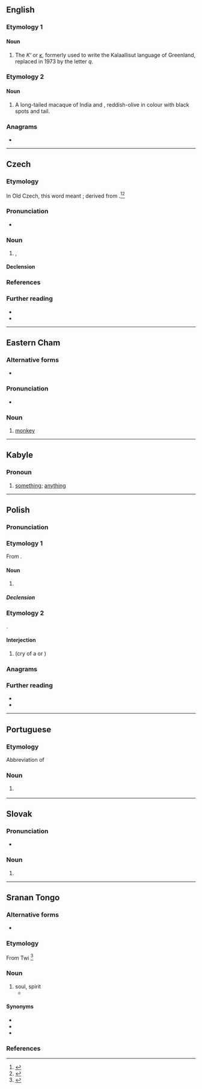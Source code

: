 {{also|Kra|krá|krå|krą}}
==English==

===Etymology 1===

====Noun====
{{en-noun|?}}
{{wikipedia|Kra (letter)}}
# The {{l|en|letter}} ''Κʻ'' or ''[[ĸ]]'', formerly used to write the Kalaallisut language of Greenland, replaced in 1973 by the letter ''q''.

===Etymology 2===

====Noun====
{{en-noun|?}}

# A long-tailed macaque of India and {{l|en|Sumatra}}, reddish-olive in colour with black spots and tail.

===Anagrams===
* {{anagrams|en|a=akr|AKR|Ark|Ark.|KAR|RAK|RKA|ark|kar}}

----

==Czech==

===Etymology===
In Old Czech, this word meant {{m-g|a piece of rock or other material}}; derived from {{inh|cs|sla-pro|*jьkra|t=roe; calf of leg}}.<ref>{{R:Rejzek 2007}}</ref><ref>{{R:Machek 1968}}</ref>

===Pronunciation===
* {{IPA|cs|/ˈkra/}}

===Noun===
{{cs-noun|g=f}}

# {{l|en|floe}}, {{l|en|iceberg}}

====Declension====
{{cs-decl-noun-auto|f|k|r|a|gp=ker}}

===References===
<references />

===Further reading===
* {{R:PSJC}}
* {{R:SSJC}}

{{c|cs|Ice}}

----

==Eastern Cham==

===Alternative forms===
* {{l|cjm|ꨆꨴꨩ}}

===Pronunciation===
* {{IPA|cjm|/kraː/}}

===Noun===
{{head|cjm|noun}} 

# [[monkey]]

----

==Kabyle==

===Pronoun===
{{head|kab|pronoun}}
# [[something]]; [[anything]]

----

==Polish==
{{wp|lang=pl}}

===Pronunciation===
{{pl-p}}

===Etymology 1===
From {{inh|pl|sla-pro|*jьkra}}.

====Noun====
{{pl-noun|f}}

# {{l|en|ice floe}}

=====Declension=====
{{pl-decl-noun-f|genp=kier}}

===Etymology 2===
{{onomatopoeic|pl}}.

====Interjection====
{{head|pl|interjection}}

# {{l|en|caw}} (cry of a {{l|en|crow}} or {{l|en|raven}})

===Anagrams===
{{anagrams|pl|akr|kar|rak}}

===Further reading===
* {{R:pl:WSJP}}
* {{R:PWN}}

{{C|pl|Animal sounds|Ice}}

----

==Portuguese==

===Etymology===
Abbreviation of ''{{l|pt|cara}}''

===Noun===
{{pt-noun|m}}

# {{lb|pt|Internet slang}} {{l|en|guy}}
#: {{uxi|pt|O kra [[eh]] [[foda]]!|The guy is awesome!}}

----

==Slovak==

===Pronunciation===
* {{sk-IPA}}

===Noun===
{{head|sk|noun form}}

# {{inflection of|sk|ker||gen|s}}

----

==Sranan Tongo==

===Alternative forms===
* {{l|srn|akra}}

===Etymology===
From Twi {{bor|srn|ak|akra|t=soul}}<ref>
{{cite-book
|year=1936
|title=Suriname folk-lore
|author={{w|Melville J. Herskovits}} and Frances S. Herskovits
|location=New York
|publisher=Columbia University Press
|page=743
|url=https://dbnl.org/tekst/hers005suri01_01/hers005suri01_01_0252.php}}</ref>

===Noun===
{{head|srn|noun}}

# soul, spirit
#*{{quote-book|srn|year=1936
|title=Suriname folk-lore
|author={{w|Melville J. Herskovits}} and Frances S. Herskovits
|location=New York
|publisher=Columbia University Press
|page=240
|url=https://www.dbnl.org/tekst/hers005suri01_01/hers005suri01_01_0076.php
|text=Lei̯si nąŋga mɔrsu meki yu ''''kra''' gowɛ libi yu.
|translation=Laziness and nastiness caused your '''soul''' to leave you.}}

====Synonyms====
* {{l|srn|dyodyo}}
* {{l|srn|sili}}
* {{l|srn|yeye}}

===References===
<references />